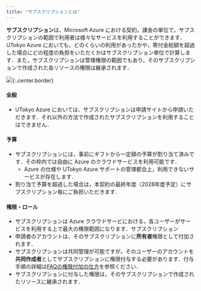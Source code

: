```yaml
---
title: "サブスクリプションとは"
---
```



**サブスクリプション**は、Microsoft Azure における契約，課金の単位で，サブスクリプションの範囲で利用者は様々なサービスを利用することができます．UTokyo Azure においても，どのくらいの利用があったかや，寄付金総額を超過した場合にどの程度の負担をいただくかはサブスクリプション単位で計算します．また，サブスクリプションは管理権限の範囲でもあり，そのサブスクリプションで作成された各リソースの権限は継承されます．

![](img/02_subscription.png){:.center.border}

#### 全般
- UTokyo Azure においては、サブスクリプションは申請サイトから申請いただきます．それ以外の方法で作成されたサブスクリプションを利用することはできません．

#### 予算
- サブスクリプションには，事前にギフトから一定額の予算が割り当て済みです．その枠内では自由に Azure のクラウドサービスを利用可能です．
  - Azure の仕様や UTokyo Azure サポートの管理都合上，利用できないサービスが存在します．
- 割り当て予算を超過した場合は，本契約の最終年度（2028年度予定）にサブスクリプション毎にご負担いただきます．

#### 権限・ロール
- サブスクリプションは Azure クラウドサービにおける，各ユーザーがサービスを利用する上で最大の権限範囲になります．サブスクリプション
- 申請者のアカウントは、そのサブスクリプションに**所有者**権限として付加されます．
- サブスクリプションは共同管理が可能ですが，そのユーザーのアカウントを**共同作成者**としてサブスクリプションに権限付与する必要があります．付与手順の詳細は[FAQの権限付加の仕方](/src/pages/research_computing/utokyo_azure/faq/addrole)を参照ください．
- サブスクリプションに付与した権限は，そのサブスクリプションで作成されたリソースに継承されます．
